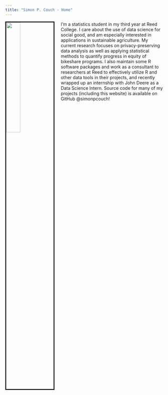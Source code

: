 ```yaml
---
title: "Simon P. Couch - Home"
---
```


<link rel="stylesheet" href="styles.css" type="text/css">

<img src="images/simon.jpg" style="width:30%; border:3px solid; margin-right: 20px" align="left">

I'm a statistics student in my third year at Reed College. I care about the use of data science for social good, and am especially interested in applications in sustainable agriculture. My current research focuses on privacy-preserving data analysis as well as applying statistical methods to quantify progress in equity of bikeshare programs. I also maintain some R software packages and work as a consultant to researchers at Reed to effectively utilize R and other data tools in their projects, and recently wrapped up an internship with John Deere as a Data Science Intern. Source code for many of my projects (including this website) is available on GitHub @simonpcouch!
